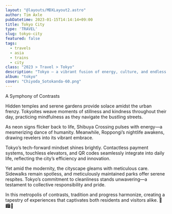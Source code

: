 ```yaml
---
layout: "@layouts/MDXLayout2.astro"
author: Tim Axle
pubDatetime: 2023-01-15T14:14:14+09:00
title: Tokyo City
type: 'TRAVEL'
slug: tokyo-city
featured: false
tags:
  - travels
  - asia
  - trains
  - city
class: "2023 > Travel > Tokyo"
description: "Tokyo — a vibrant fusion of energy, culture, and endless visual sites to behold."
album: "tokyo"
cover: "Chiyoda_Sotokanda-60.png"
---
```

A Symphony of Contrasts

Hidden temples and serene gardens provide solace amidst the urban frenzy. Tokyoites weave moments of stillness and kindness throughout their day, practicing mindfulness as they navigate the bustling streets.

As neon signs flicker back to life, Shibuya Crossing pulses with energy—a mesmerizing dance of humanity. Meanwhile, Roppongi’s nightlife awakens, drawing revelers into its vibrant embrace.

Tokyo’s tech-forward mindset shines brightly. Contactless payment systems, touchless elevators, and QR codes seamlessly integrate into daily life, reflecting the city’s efficiency and innovation.

Yet amid the modernity, the cityscape gleams with meticulous care. Sidewalks remain spotless, and meticulously maintained parks offer serene respites. Tokyo’s commitment to cleanliness stands unwavering—a testament to collective responsibility and pride.

In this metropolis of contrasts, tradition and progress harmonize, creating a tapestry of experiences that captivates both residents and visitors alike. 🌸🏙️🌿